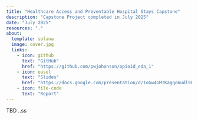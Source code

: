 ```yaml
---
title: "Healthcare Access and Preventable Hospital Stays Capstone"
description: "Capstone Project completed in July 2025"
date: "July 2025"
resources: "."
about:
  template: solana
  image: cover.jpg
  links: 
    - icon: github
      text: "GitHub"
      href: "https://github.com/pwjohanson/opioid_eda_1"
    - icon: easel
      text: "Slides"
      href: "https://docs.google.com/presentation/d/1oGw4GMTKagqo6udl90YK4hnU9OKBRXo9f0JSdKl_Fsc/edit?usp=sharing"
    - icon: file-code
      text: "Report"
---
```



TBD ..ss